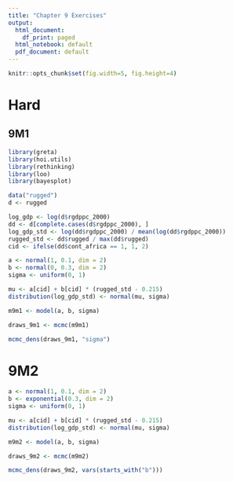 ```yaml
---
title: "Chapter 9 Exercises"
output:
  html_document:
    df_print: paged
  html_notebook: default
  pdf_document: default
---
```


```r
knitr::opts_chunk$set(fig.width=5, fig.height=4) 
```

# Hard

## 9M1

```r
library(greta)
library(hoi.utils)
library(rethinking)
library(loo)
library(bayesplot)

data("rugged")
d <- rugged

log_gdp <- log(d$rgdppc_2000)
dd <- d[complete.cases(d$rgdppc_2000), ]
log_gdp_std <- log(dd$rgdppc_2000) / mean(log(dd$rgdppc_2000))
rugged_std <- dd$rugged / max(dd$rugged)
cid <- ifelse(dd$cont_africa == 1, 1, 2)

a <- normal(1, 0.1, dim = 2)
b <- normal(0, 0.3, dim = 2)
sigma <- uniform(0, 1)

mu <- a[cid] + b[cid] * (rugged_std - 0.215)
distribution(log_gdp_std) <- normal(mu, sigma)

m9m1 <- model(a, b, sigma)

draws_9m1 <- mcmc(m9m1)

mcmc_dens(draws_9m1, "sigma")
```

# 9M2

```r
a <- normal(1, 0.1, dim = 2)
b <- exponential(0.3, dim = 2)
sigma <- uniform(0, 1)

mu <- a[cid] + b[cid] * (rugged_std - 0.215)
distribution(log_gdp_std) <- normal(mu, sigma)

m9m2 <- model(a, b, sigma)

draws_9m2 <- mcmc(m9m2)

mcmc_dens(draws_9m2, vars(starts_with("b")))
```

